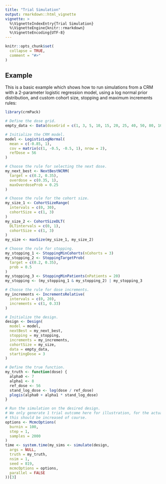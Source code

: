 ```yaml
---
title: "Trial Simulation"
output: rmarkdown::html_vignette
vignette: >
  %\VignetteIndexEntry{Trial Simulation}
  %\VignetteEngine{knitr::rmarkdown}
  %\VignetteEncoding{UTF-8}
---
```


```r
knitr::opts_chunk$set(
  collapse = TRUE,
  comment = "#>"
)
```


## Example

This is a basic example which shows how to run simulations from a CRM with 
a 2-parameter logistic regression model, using a log normal prior distribution,
and custom cohort size, stopping and maximum increments rules:

```r
library(crmPack)

# Define the dose grid.
empty_data <- Data(doseGrid = c(1, 3, 5, 10, 15, 20, 25, 40, 50, 80, 100))

# Initialize the CRM model.
model <- LogisticLogNormal(
  mean = c(-0.85, 1),
  cov = matrix(c(1, -0.5, -0.5, 1), nrow = 2),
  refDose = 56
)

# Choose the rule for selecting the next dose.
my_next_best <- NextBestNCRM(
  target = c(0.2, 0.35),
  overdose = c(0.35, 1),
  maxOverdoseProb = 0.25
)

# Choose the rule for the cohort size.
my_size_1 <- CohortSizeRange(
  intervals = c(0, 30),
  cohortSize = c(1, 3)
)
my_size_2 <- CohortSizeDLT(
  DLTintervals = c(0, 1),
  cohortSize = c(1, 3)
)
my_size <- maxSize(my_size_1, my_size_2)

# Choose the rule for stopping.
my_stopping_1 <- StoppingMinCohorts(nCohorts = 3)
my_stopping_2 <- StoppingTargetProb(
  target = c(0.2, 0.35),
  prob = 0.5
)
my_stopping_3 <- StoppingMinPatients(nPatients = 20)
my_stopping <- (my_stopping_1 & my_stopping_2) | my_stopping_3

# Choose the rule for dose increments.
my_increments <- IncrementsRelative(
  intervals = c(0, 20),
  increments = c(1, 0.33)
)

# Initialize the design.
design <- Design(
  model = model,
  nextBest = my_next_best,
  stopping = my_stopping,
  increments = my_increments,
  cohortSize = my_size,
  data = empty_data,
  startingDose = 3
)

# Define the true function.
my_truth <- function(dose) {
  alpha0 <- 7
  alpha1 <- 8
  ref_dose <- 56
  stand_log_dose <- log(dose / ref_dose)
  plogis(alpha0 + alpha1 * stand_log_dose)
}

# Run the simulation on the desired design.
# We only generate 1 trial outcome here for illustration, for the actual study
# this should be increased of course.
options <- McmcOptions(
  burnin = 100,
  step = 1,
  samples = 2000
)
time <- system.time(my_sims <- simulate(design,
  args = NULL,
  truth = my_truth,
  nsim = 1,
  seed = 819,
  mcmcOptions = options,
  parallel = FALSE
))[3]
```
